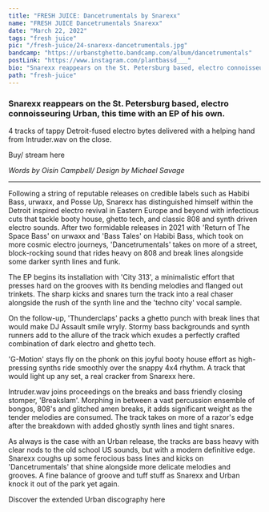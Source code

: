 ---
title: "FRESH JUICE: Dancetrumentals by Snarexx"
name: "FRESH JUICE Dancetrumentals Snarexx"
date: "March 22, 2022"
tags: "fresh juice"
pic: "/fresh-juice/24-snarexx-dancetrumentals.jpg"
bandcamp: "https://urbanstghetto.bandcamp.com/album/dancetrumentals"
postLink: "https://www.instagram.com/plantbassd___"
bio: "Snarexx reappears on the St. Petersburg based, electro connoisseuring Urban, this time with an EP of his own"
path: "fresh-juice"
---

### Snarexx reappears on the St. Petersburg based, electro connoisseuring Urban, this time with an EP of his own.

4 tracks of tappy Detroit-fused electro bytes delivered with a helping hand from Intruder.wav on the close.

Buy/ stream here <HoverLink url="urbanstghetto.bandcamp.com/album/dancetrumentals" external inline />

<Picture src="/fresh-juice/24-Snarexx.jpg" alt="Dancetrumentals album art" size={1200} />

<p className="smallText">
  <i>Words by Oisín Campbell/ Design by Michael Savage</i>
</p>

<hr />

Following a string of reputable releases on credible labels such as Habibi Bass, urwaxx, and Posse Up, Snarexx has distinguished himself within the Detroit inspired electro revival in Eastern Europe and beyond with infectious cuts that tackle booty house, ghetto tech, and classic 808 and synth driven electro sounds. After two formidable releases in 2021 with 'Return of The Space Bass' on urwaxx and 'Bass Tales' on Habibi Bass, which took on more cosmic electro journeys, 'Dancetrumentals' takes on more of a street, block-rocking sound that rides heavy on 808 and break lines alongside some darker synth lines and funk.

The EP begins its installation with 'City 313', a minimalistic effort that presses hard on the grooves with its bending melodies and flanged out trinkets. The sharp kicks and snares turn the track into a real chaser alongside the rush of the synth line and the 'techno city' vocal sample.

On the follow-up, 'Thunderclaps' packs a ghetto punch with break lines that would make DJ Assault smile wryly. Stormy bass backgrounds and synth runners add to the allure of the track which exudes a perfectly crafted combination of dark electro and ghetto tech.

<Picture src="/fresh-juice/24-yp.jpg" alt="УРБАН / URBAN cover pic" size={1200} />

'G-Motion' stays fly on the phonk on this joyful booty house effort as high-pressing synths ride smoothly over the snappy 4x4 rhythm. A track that would light up any set, a real cracker from Snarexx here.

Intruder.wav joins proceedings on the breaks and bass friendly closing stomper, 'Breakslam'. Morphing in between a vast percussion ensemble of bongos, 808's and glitched amen breaks, it adds significant weight as the tender melodies are consumed. The track takes on more of a razor's edge after the breakdown with added ghostly synth lines and tight snares.

As always is the case with an Urban release, the tracks are bass heavy with clear nods to the old school US sounds, but with a modern definitive edge. Snarexx coughs up some ferocious bass lines and kicks on 'Dancetrumentals' that shine alongside more delicate melodies and grooves. A fine balance of groove and tuff stuff as Snarexx and Urban knock it out of the park yet again.

Discover the extended Urban discography here <HoverLink url="urbanstghetto.bandcamp.com/music" external inline />
